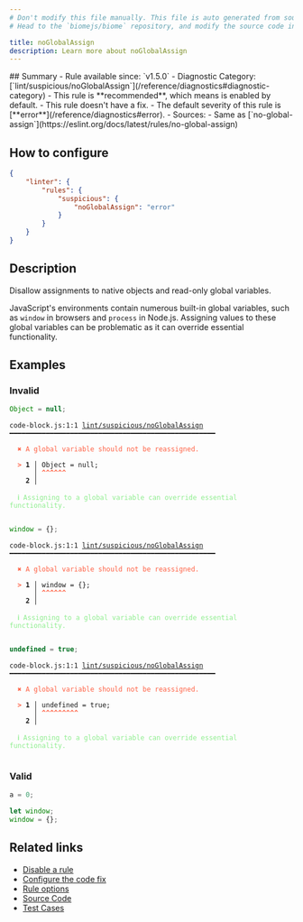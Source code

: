 ```yaml
---
# Don't modify this file manually. This file is auto generated from source, and you will lose your changes next time the website is built.
# Head to the `biomejs/biome` repository, and modify the source code in there.

title: noGlobalAssign
description: Learn more about noGlobalAssign
---
```


<Tabs>
<TabItem label="JavaScript (and super languages)" icon="seti:javascript">
## Summary
- Rule available since: `v1.5.0`
- Diagnostic Category: [`lint/suspicious/noGlobalAssign`](/reference/diagnostics#diagnostic-category)
- This rule is **recommended**, which means is enabled by default.
- This rule doesn't have a fix.
- The default severity of this rule is [**error**](/reference/diagnostics#error).
- Sources: 
  - Same as [`no-global-assign`](https://eslint.org/docs/latest/rules/no-global-assign)

## How to configure
```json title="biome.json"
{
	"linter": {
		"rules": {
			"suspicious": {
				"noGlobalAssign": "error"
			}
		}
	}
}

```
## Description
Disallow assignments to native objects and read-only global variables.

JavaScript's environments contain numerous built-in global variables, such as `window` in browsers and `process` in Node.js.
Assigning values to these global variables can be problematic as it can override essential functionality.

## Examples

### Invalid

```js
Object = null;
```

<pre class="language-text"><code class="language-text">code-block.js:1:1 <a href="https://biomejs.dev/linter/rules/no-global-assign">lint/suspicious/noGlobalAssign</a> ━━━━━━━━━━━━━━━━━━━━━━━━━━━━━━━━━━━━━━━━━━━━━━━━━━━<br /><br />  <strong><span style="color: Tomato;">✖</span></strong> <span style="color: Tomato;">A global variable should not be reassigned.</span><br />  <br />  <strong><span style="color: Tomato;">&gt;</span></strong> <strong>1 │ </strong>Object = null;<br />   <strong>   │ </strong><strong><span style="color: Tomato;">^</span></strong><strong><span style="color: Tomato;">^</span></strong><strong><span style="color: Tomato;">^</span></strong><strong><span style="color: Tomato;">^</span></strong><strong><span style="color: Tomato;">^</span></strong><strong><span style="color: Tomato;">^</span></strong><br />    <strong>2 │ </strong><br />  <br />  <strong><span style="color: lightgreen;">ℹ</span></strong> <span style="color: lightgreen;">Assigning to a global variable can override essential functionality.</span><br />  <br /></code></pre>

```js
window = {};
```

<pre class="language-text"><code class="language-text">code-block.js:1:1 <a href="https://biomejs.dev/linter/rules/no-global-assign">lint/suspicious/noGlobalAssign</a> ━━━━━━━━━━━━━━━━━━━━━━━━━━━━━━━━━━━━━━━━━━━━━━━━━━━<br /><br />  <strong><span style="color: Tomato;">✖</span></strong> <span style="color: Tomato;">A global variable should not be reassigned.</span><br />  <br />  <strong><span style="color: Tomato;">&gt;</span></strong> <strong>1 │ </strong>window = &#123;&#125;;<br />   <strong>   │ </strong><strong><span style="color: Tomato;">^</span></strong><strong><span style="color: Tomato;">^</span></strong><strong><span style="color: Tomato;">^</span></strong><strong><span style="color: Tomato;">^</span></strong><strong><span style="color: Tomato;">^</span></strong><strong><span style="color: Tomato;">^</span></strong><br />    <strong>2 │ </strong><br />  <br />  <strong><span style="color: lightgreen;">ℹ</span></strong> <span style="color: lightgreen;">Assigning to a global variable can override essential functionality.</span><br />  <br /></code></pre>

```js
undefined = true;
```

<pre class="language-text"><code class="language-text">code-block.js:1:1 <a href="https://biomejs.dev/linter/rules/no-global-assign">lint/suspicious/noGlobalAssign</a> ━━━━━━━━━━━━━━━━━━━━━━━━━━━━━━━━━━━━━━━━━━━━━━━━━━━<br /><br />  <strong><span style="color: Tomato;">✖</span></strong> <span style="color: Tomato;">A global variable should not be reassigned.</span><br />  <br />  <strong><span style="color: Tomato;">&gt;</span></strong> <strong>1 │ </strong>undefined = true;<br />   <strong>   │ </strong><strong><span style="color: Tomato;">^</span></strong><strong><span style="color: Tomato;">^</span></strong><strong><span style="color: Tomato;">^</span></strong><strong><span style="color: Tomato;">^</span></strong><strong><span style="color: Tomato;">^</span></strong><strong><span style="color: Tomato;">^</span></strong><strong><span style="color: Tomato;">^</span></strong><strong><span style="color: Tomato;">^</span></strong><strong><span style="color: Tomato;">^</span></strong><br />    <strong>2 │ </strong><br />  <br />  <strong><span style="color: lightgreen;">ℹ</span></strong> <span style="color: lightgreen;">Assigning to a global variable can override essential functionality.</span><br />  <br /></code></pre>

### Valid

```js
a = 0;
```

```js
let window;
window = {};
```

## Related links

- [Disable a rule](/linter/#disable-a-rule)
- [Configure the code fix](/linter#configure-the-code-fix)
- [Rule options](/linter/#rule-options)
- [Source Code](https://github.com/biomejs/biome/blob/main/crates/biome_js_analyze/src/lint/suspicious/no_global_assign.rs)
- [Test Cases](https://github.com/biomejs/biome/blob/main/crates/biome_js_analyze/tests/specs/suspicious/noGlobalAssign)

</TabItem>
</Tabs>

